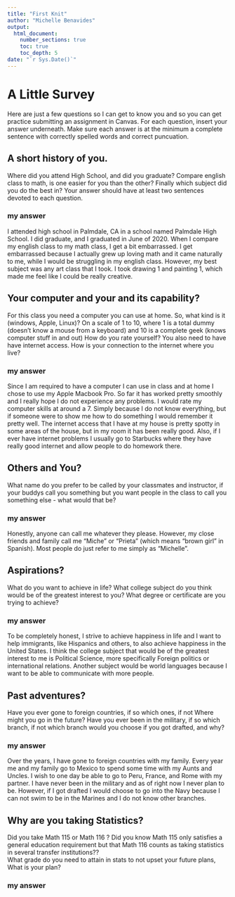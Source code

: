 ```yaml
---
title: "First Knit"
author: "Michelle Benavides"
output: 
  html_document:
    number_sections: true
    toc: true
    toc_depth: 5
date: "`r Sys.Date()`"   
---
```


# A Little Survey

Here are just a few questions so I can get to know you and so you can get practice submitting an assignment in Canvas.  For each question, insert your answer underneath. Make sure each answer is at the minimum a complete sentence with correctly spelled words and correct puncuation. 

## A short history of you.  
Where did you attend High School, and did you graduate? Compare english class to math, is one easier for you than the other? Finally which subject did you do the best in? Your answer should have at least two sentences devoted to each question.  
  
### my answer     
  I attended high school in Palmdale, CA in a school named Palmdale High School. I did graduate, and I graduated in June of 2020. When I compare my english class to my math class, I get a bit embarrassed. I get embarrassed because I actually grew up loving math and it came naturally to me, while I would be struggling in my english class. However, my best subject was any art class that I took. I took drawing 1 and painting 1, which made me feel like I could be really creative. 

     


## Your computer and your and its capability?  
 For this class  you need a computer you can use at home.  So, what kind is it (windows, Apple, Linux)?  On a scale of 1 to 10, where 1 is a total dummy (doesn't know a mouse from a keyboard) and 10 is a complete geek (knows computer stuff in and out) How do you rate yourself?  You also need to have have internet access. How is your connection to the internet where you live?

### my answer   
  Since I am required to have a computer I can use in class and at home I chose to use my Apple Macbook Pro. So far it has worked pretty smoothly and I really hope I do not experience any problems. I would rate my computer skills at around a 7. Simply because I do not know everything, but if someone were to show me how to do something I would remember it pretty well. The internet access that I have at my house is pretty spotty in some areas of the house, but in my room it has been really good. Also, if I ever have internet problems I usually go to Starbucks where they have really good internet and allow people to do homework there. 
   

## Others and You?   
What name do you prefer to be called by your classmates and instructor, if your buddys call you something but you want people in the class to call you something else - what would that be? 

### my answer     
  Honestly, anyone can call me whatever they please. However, my close friends and family call me "Miche" or "Prieta" (which means "brown girl" in Spanish). Most people do just refer to me simply as "Michelle".
   
 




## Aspirations?   
What do you want to achieve in life?  What college subject do you think would be of the greatest interest to you? What degree or certificate are you trying to achieve?

### my answer     
  To be completely honest, I strive to achieve happiness in life and I want to help immigrants, like Hispanics and others, to also achieve happiness in the United States. I think the college subject that would be of the greatest interest to me is Political Science, more specifically Foreign politics or international relations. Another subject would be world languages because I want to be able to communicate with more people. 
   
 




## Past adventures?  
Have you ever gone to foreign countries, if so which ones, if not Where might you go in the future?  Have you ever been in the military, if so which branch, if not which branch would you choose if you got drafted, and why?

### my answer     
  Over the years, I have gone to foreign countries with my family. Every year me and my family go to Mexico to spend some time with my Aunts and Uncles. I wish to one day be able to go to Peru, France, and Rome with my partner. I have never been in the military and as of right now I never plan to be. However, if I got drafted I would choose to go into the Navy because I can not swim to be in the Marines and I do not know other branches. 
   
  




## Why are you taking Statistics?  
Did you take Math 115 or Math 116 ?  Did you know Math 115 only satisfies a general education requirement but that Math 116 counts as taking statistics in several transfer institutions??  
What grade do you need to attain in stats to not upset your future plans, What is your plan?  
 

### my answer     
  
   
 






  




